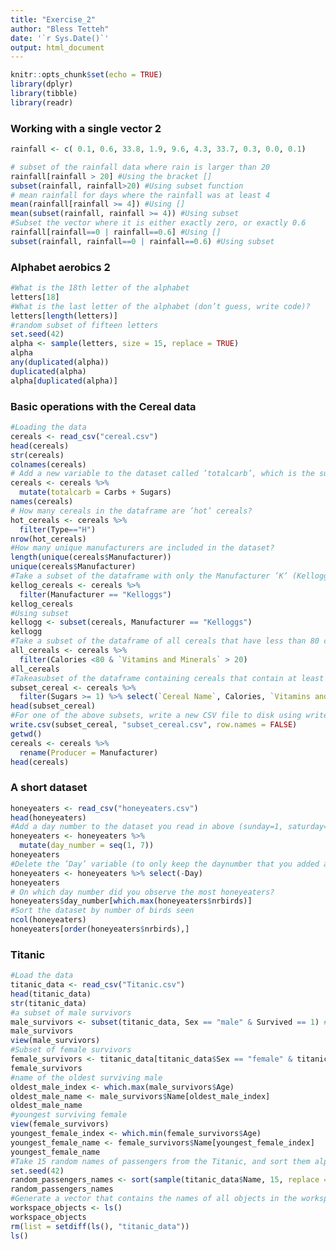 ```yaml
---
title: "Exercise_2"
author: "Bless Tetteh"
date: '`r Sys.Date()`'
output: html_document
---
```


```r
knitr::opts_chunk$set(echo = TRUE)
library(dplyr)
library(tibble)
library(readr)
```

### Working with a single vector 2
```r
rainfall <- c( 0.1, 0.6, 33.8, 1.9, 9.6, 4.3, 33.7, 0.3, 0.0, 0.1)

# subset of the rainfall data where rain is larger than 20
rainfall[rainfall > 20] #Using the bracket []
subset(rainfall, rainfall>20) #Using subset function
# mean rainfall for days where the rainfall was at least 4
mean(rainfall[rainfall >= 4]) #Using []
mean(subset(rainfall, rainfall >= 4)) #Using subset
#Subset the vector where it is either exactly zero, or exactly 0.6
rainfall[rainfall==0 | rainfall==0.6] #Using []
subset(rainfall, rainfall==0 | rainfall==0.6) #Using subset
```
###  Alphabet aerobics 2
```r
#What is the 18th letter of the alphabet
letters[18]
#What is the last letter of the alphabet (don’t guess, write code)?
letters[length(letters)]
#random subset of fifteen letters
set.seed(42)
alpha <- sample(letters, size = 15, replace = TRUE)
alpha
any(duplicated(alpha))
duplicated(alpha)
alpha[duplicated(alpha)]
```
###  Basic operations with the Cereal data
```r
#Loading the data
cereals <- read_csv("cereal.csv")
head(cereals)
str(cereals)
colnames(cereals)
# Add a new variable to the dataset called ’totalcarb’, which is the sum of ’carbo’ and ’sugars’.
cereals <- cereals %>%
  mutate(totalcarb = Carbs + Sugars)
names(cereals)
# How many cereals in the dataframe are ’hot’ cereals?
hot_cereals <- cereals %>%
  filter(Type=="H")
nrow(hot_cereals)
#How many unique manufacturers are included in the dataset? 
length(unique(cereals$Manufacturer))
unique(cereals$Manufacturer)
#Take a subset of the dataframe with only the Manufacturer ’K’ (Kellogg’s)
kellog_cereals <- cereals %>% 
  filter(Manufacturer == "Kelloggs")
kellog_cereals
#Using subset
kellogg <- subset(cereals, Manufacturer == "Kelloggs")
kellogg
#Take a subset of the dataframe of all cereals that have less than 80 calories, AND have more than ‚20 units of vitamins.
all_cereals <- cereals %>% 
  filter(Calories <80 & `Vitamins and Minerals` > 20)
all_cereals
#Takeasubset of the dataframe containing cereals that contain at least 1 unit of sugar
subset_cereal <- cereals %>% 
  filter(Sugars >= 1) %>% select(`Cereal Name`, Calories, `Vitamins and Minerals`)
head(subset_cereal)
#For one of the above subsets, write a new CSV file to disk using write.csv
write.csv(subset_cereal, "subset_cereal.csv", row.names = FALSE)
getwd()
cereals <- cereals %>% 
  rename(Producer = Manufacturer)
head(cereals)
```
### A short dataset
```r
honeyeaters <- read_csv("honeyeaters.csv")
head(honeyeaters)
#Add a day number to the dataset you read in above (sunday=1, saturday=7).
honeyeaters <- honeyeaters %>% 
  mutate(day_number = seq(1, 7))
honeyeaters
#Delete the ’Day’ variable (to only keep the daynumber that you added above).
honeyeaters <- honeyeaters %>% select(-Day)
honeyeaters
# On which day number did you observe the most honeyeaters?
honeyeaters$day_number[which.max(honeyeaters$nrbirds)]
#Sort the dataset by number of birds seen
ncol(honeyeaters)
honeyeaters[order(honeyeaters$nrbirds),]
```
### Titanic
```r
#Load the data
titanic_data <- read_csv("Titanic.csv")
head(titanic_data)
str(titanic_data)
#a subset of male survivors
male_survivors <- subset(titanic_data, Sex == "male" & Survived == 1) # Using subset
male_survivors
view(male_survivors)
#Subset of female survivors
female_survivors <- titanic_data[titanic_data$Sex == "female" & titanic_data$Survived == 1,] #Using square brackets
female_survivors
#name of the oldest surviving male
oldest_male_index <- which.max(male_survivors$Age)
oldest_male_name <- male_survivors$Name[oldest_male_index]
oldest_male_name
#youngest surviving female
view(female_survivors)
youngest_female_index <- which.min(female_survivors$Age)
youngest_female_name <- female_survivors$Name[youngest_female_index]
youngest_female_name
#Take 15 random names of passengers from the Titanic, and sort them alphabetically
set.seed(42)
random_passengers_names <- sort(sample(titanic_data$Name, 15, replace = FALSE))
random_passengers_names
#Generate a vector that contains the names of all objects in the workspace.
workspace_objects <- ls()
workspace_objects
rm(list = setdiff(ls(), "titanic_data"))
ls()
```